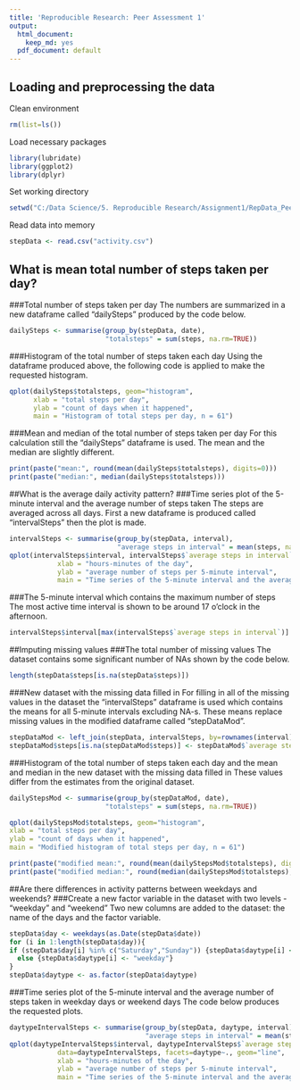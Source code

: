 ```yaml
---
title: 'Reproducible Research: Peer Assessment 1'
output:
  html_document:
    keep_md: yes
  pdf_document: default
---
```

## Loading and preprocessing the data
Clean environment
```r
rm(list=ls())
```
Load necessary packages 
```r
library(lubridate)
library(ggplot2)
library(dplyr)
```
Set working directory
```r
setwd("C:/Data Science/5. Reproducible Research/Assignment1/RepData_PeerAssessment1")
```
Read data into memory
```r
stepData <- read.csv("activity.csv")
```

## What is mean total number of steps taken per day?
###Total number of steps taken per day
The numbers are summarized in a new dataframe called "dailySteps" produced by the code below.
```r
dailySteps <- summarise(group_by(stepData, date), 
                        "totalsteps" = sum(steps, na.rm=TRUE))
```

###Histogram of the total number of steps taken each day
Using the dataframe produced above, the following code is applied to make the requested histogram.
```r
qplot(dailySteps$totalsteps, geom="histogram", 
      xlab = "total steps per day", 
      ylab = "count of days when it happened",
      main = "Histogram of total steps per day, n = 61")
```

###Mean and median of the total number of steps taken per day
For this calculation still the "dailySteps" dataframe is used. The mean and the median are slightly different. 
```r
print(paste("mean:", round(mean(dailySteps$totalsteps), digits=0)))
print(paste("median:", median(dailySteps$totalsteps)))
```

##What is the average daily activity pattern?
###Time series plot of the 5-minute interval and the average number of steps taken
The steps are averaged across all days.
First a new dataframe is produced called "intervalSteps" then the plot is made.
```r
intervalSteps <- summarise(group_by(stepData, interval), 
                           "average steps in interval" = mean(steps, na.rm=TRUE))
qplot(intervalSteps$interval, intervalSteps$`average steps in interval`, data=intervalSteps, geom="line",
            xlab = "hours-minutes of the day", 
            ylab = "average number of steps per 5-minute interval",
            main = "Time series of the 5-minute interval and the average number of steps taken")
```

###The 5-minute interval which contains the maximum number of steps
The most active time interval is shown to be around 17 o'clock in the afternoon.
```r
intervalSteps$interval[max(intervalSteps$`average steps in interval`)]
```

##Imputing missing values
###The total number of missing values
The dataset contains some significant number of NAs shown by the code below.
```r
length(stepData$steps[is.na(stepData$steps)])
```

###New dataset with the missing data filled in
For filling in all of the missing values in the dataset the "intervalSteps" dataframe is used which contains the means for all 5-minute intervals excluding NA-s. These means replace missing values in the modified dataframe called "stepDataMod".
```r
stepDataMod <- left_join(stepData, intervalSteps, by=rownames(interval))
stepDataMod$steps[is.na(stepDataMod$steps)] <- stepDataMod$`average steps in interval`
```

###Histogram of the total number of steps taken each day and the mean and median in the new dataset with the missing data filled in
These values differ from the estimates from the original dataset.
```r
dailyStepsMod <- summarise(group_by(stepDataMod, date), 
                        "totalsteps" = sum(steps, na.rm=TRUE))

qplot(dailyStepsMod$totalsteps, geom="histogram", 
xlab = "total steps per day", 
ylab = "count of days when it happened",
main = "Modified histogram of total steps per day, n = 61")

print(paste("modified mean:", round(mean(dailyStepsMod$totalsteps), digits=0)))
print(paste("modified median:", round(median(dailyStepsMod$totalsteps), digits=0)))
```

##Are there differences in activity patterns between weekdays and weekends?
###Create a new factor variable in the dataset with two levels - "weekday" and "weekend"
Two new columns are added to the dataset: the name of the days and the factor variable.
```r
stepData$day <- weekdays(as.Date(stepData$date))
for (i in 1:length(stepData$day)){
if (stepData$day[i] %in% c("Saturday","Sunday")) {stepData$daytype[i] <- "weekend"} 
  else {stepData$daytype[i] <- "weekday"}
}
stepData$daytype <- as.factor(stepData$daytype)
```

###Time series plot of the 5-minute interval and the average number of steps taken in weekday days or weekend days
The code below produces the requested plots.
```r
daytypeIntervalSteps <- summarise(group_by(stepData, daytype, interval), 
                                  "average steps in interval" = mean(steps, na.rm=TRUE))
qplot(daytypeIntervalSteps$interval, daytypeIntervalSteps$`average steps in interval`, 
            data=daytypeIntervalSteps, facets=daytype~., geom="line",
            xlab = "hours-minutes of the day", 
            ylab = "average number of steps per 5-minute interval",
            main = "Time series of the 5-minute interval and the average number of steps taken")
```